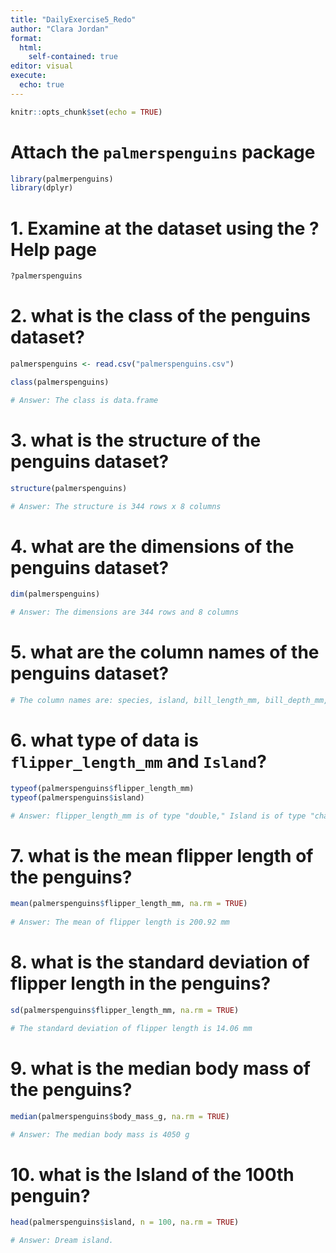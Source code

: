 ```yaml
---
title: "DailyExercise5_Redo"
author: "Clara Jordan"
format:
  html:
    self-contained: true
editor: visual
execute:
  echo: true
---
```


```r
knitr::opts_chunk$set(echo = TRUE)
```

# Attach the `palmerspenguins` package

```r
library(palmerpenguins)
library(dplyr)
```

# 1. Examine at the dataset using the ?Help page

```r
?palmerspenguins
```

# 2. what is the class of the penguins dataset?

```r
palmerspenguins <- read.csv("palmerspenguins.csv")

class(palmerspenguins)

# Answer: The class is data.frame
```

# 3. what is the structure of the penguins dataset?

```r
structure(palmerspenguins)

# Answer: The structure is 344 rows x 8 columns 
```

# 4. what are the dimensions of the penguins dataset?

```r
dim(palmerspenguins)

# Answer: The dimensions are 344 rows and 8 columns
```

# 5. what are the column names of the penguins dataset?

```r
# The column names are: species, island, bill_length_mm, bill_depth_mm, flipper_length_mm, body_mass_g, sex, year.
```

# 6. what type of data is `flipper_length_mm` and `Island`?

```r
typeof(palmerspenguins$flipper_length_mm)
typeof(palmerspenguins$island)

# Answer: flipper_length_mm is of type "double," Island is of type "character."
```

# 7. what is the mean flipper length of the penguins?

```r
mean(palmerspenguins$flipper_length_mm, na.rm = TRUE)
  
# Answer: The mean of flipper length is 200.92 mm
```

# 8. what is the standard deviation of flipper length in the penguins?

```r
sd(palmerspenguins$flipper_length_mm, na.rm = TRUE)

# The standard deviation of flipper length is 14.06 mm
```

# 9. what is the median body mass of the penguins?

```r
median(palmerspenguins$body_mass_g, na.rm = TRUE)

# Answer: The median body mass is 4050 g
```

# 10. what is the Island of the 100th penguin?

```r
head(palmerspenguins$island, n = 100, na.rm = TRUE)

# Answer: Dream island. 
```

